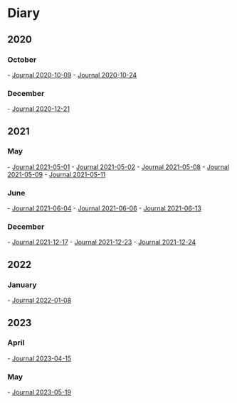 = Diary =
== 2020 ==

=== October ===
- [[2020-10-09|Journal 2020-10-09]]
- [[2020-10-24|Journal 2020-10-24]]

=== December ===
- [[2020-12-21|Journal 2020-12-21]]

== 2021 ==

=== May ===
- [[2021-05-01|Journal 2021-05-01]]
- [[2021-05-02|Journal 2021-05-02]]
- [[2021-05-08|Journal 2021-05-08]]
- [[2021-05-09|Journal 2021-05-09]]
- [[2021-05-11|Journal 2021-05-11]]

=== June ===
- [[2021-06-04|Journal 2021-06-04]]
- [[2021-06-06|Journal 2021-06-06]]
- [[2021-06-13|Journal 2021-06-13]]

=== December ===
- [[2021-12-17|Journal 2021-12-17]]
- [[2021-12-23|Journal 2021-12-23]]
- [[2021-12-24|Journal 2021-12-24]]

== 2022 ==

=== January ===
- [[2022-01-08|Journal 2022-01-08]]

== 2023 ==

=== April ===
- [[2023-04-15|Journal 2023-04-15]]

=== May ===
- [[2023-05-19|Journal 2023-05-19]]
